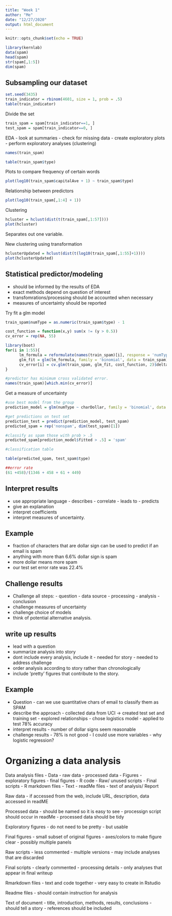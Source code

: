```yaml
---
title: "Week 1"
author: "Me"
date: "12/27/2020"
output: html_document
---
```


```r
knitr::opts_chunk$set(echo = TRUE)
```

```r
library(kernlab)
data(spam)
head(spam)
str(spam[,1:5])
dim(spam)
```
## Subsampling our dataset
```r
set.seed(3435)
train_indicator = rbinom(4601, size = 1, prob = .5)
table(train_indicator)
```
Divide the set
```r
train_spam = spam[train_indicator==1, ]
test_spam = spam[train_indicator==0, ]
```

EDA
- look at summaries
- check for missing data
- create exploratory plots
- perform exploratory analyses (clustering)

```r
names(train_spam)
```

```r
table(train_spam$type)
```
Plots to compare frequency of certain words
```r
plot(log10(train_spam$capitalAve + 1) ~ train_spam$type)
```
Relationship between predictors
```r
plot(log10(train_spam[,1:4] + 1))
```
Clustering
```r
hcluster = hclust(dist(t(train_spam[,1:57])))
plot(hcluster)
```

Separates out one variable. 

New clustering using transformation
```r
hclusterUpdated = hclust(dist(t(log10(train_spam[,1:55]+1))))
plot(hclusterUpdated)
```

## Statistical predictor/modeling
- should be informed by the results of EDA
- exact methods depend on question of interest
- transfomrations/processing should be accounted when necessary
- measures of uncertainty should be reported

Try fit a glm model
```r
train_spam$numType = as.numeric(train_spam$type) - 1

cost_function = function(x,y) sum(x != (y > 0.5))
cv_error = rep(NA, 55)

library(boot)
for(i in 1:55){
      lm_formula = reformulate(names(train_spam)[i], response = 'numType')
      glm_fit = glm(lm_formula, family = 'binomial', data = train_spam)
      cv_error[i] = cv.glm(train_spam, glm_fit, cost_function, 2)$delta[2]
}

#predictor has minimum cross validated error.
names(train_spam)[which.min(cv_error)]
```

Get a measure of uncertainty

```r
#use best model from the group
prediction_model = glm(numType ~ charDollar, family = 'binomial', data = train_spam)

#get predictions on test set
prediction_test = predict(prediction_model, test_spam)
predicted_spam = rep('nonspam', dim(test_spam)[1])

#classify as spam those with prob > .5
predicted_spam[prediction_model$fitted > .5] = 'spam'
```

```r
#classification table

table(predicted_spam, test_spam$type)

##error rate
(61 +458)/(1346 + 458 + 61 + 449)
```

## Interpret results
- use appropriate language
      - describes
      - correlate
      - leads to
      - predicts
- give an explanation
- interpret coefficients
- interpret measures of uncertainty. 

## Example
- fraction of characters that are dollar sign can be used to predict if an email is spam
- anything with more than 6.6% dollar sign is spam
- more dollar means more spam
- our test set error rate was 22.4%

## Challenge results
- Challenge all steps:
      - question
      - data source
      - processing
      - analysis
      - conclusion
- challenge measures of uncertainty
- challenge choice of models
- think of potential alternative analysis.

## write up results
- lead with a question
- summarize analysis into story
- dont include every analysis, include it
      - needed for story
      - needed to address challenge
- order analysis according to story rather than chronologically
- include 'pretty' figures that contribute to the story. 


## Example
- Question
      - can we use quantitative chars of email to classify them as SPAM
- describe the approach
      - collected data from UCI -> created test set and training set
      - explored relationships
      - chose logistics model
      - applied to test 78% accuracy
- interpret results
      - number of dollar signs seem reasonable
- challenge results
      - 78% is not good
      - I could use more variables
      - why logistic regression?


# Organizing a data analysis
Data analysis files
- Data
      - raw data
      - processed data
- Figures
      - exploratory figures
      - final figures
- R code
      - Raw/ unused scripts
      - Final scripts
      - R markdown files
- Text
      - readMe files
      - text of analysis/ Report


Raw data
- if accessed from the web, include URL, description, data accessed in readME

Processed data
- should be named so it is easy to see
- processign script should occur in readMe
- processed data should be tidy

Exploratory figures
- do not need to be pretty
- but usable

Final figures
- small subset of original figures
- axes/colors to make figure clear
- possibly multiple panels

Raw scripts
- less commented
- multiple versions
- may include analyses that are discarded 

Final scripts
- clearly commented
- processing details
- only analyses that appear in final writeup


Rmarkdown files
- text and code together
- very easy to create in Rstudio

Readme files
- should contain instruction for analysis

Text of document
- title, introduction, methods, results, conclusions
- should tell a story
- references should be included

